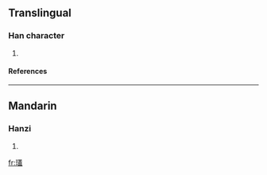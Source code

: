 ==Translingual==
===Han character===
{{Han char|rn=96|rad=玉|as=14|sn=18|four=1411<sub>7</sub>|canj=一土廿土廿 (MGTGT)}}
# {{defn|Han|sort=玉14}}
====References====
{{Han ref|kx=0744.260|dkj=21317|dj=1153.090|hdz=21143.020|uh=74C2|ud=29890|bh=F047|bd=61511}}

----
==Mandarin==
===Hanzi===
{{cmn-hanzi|pin=[[gài]] ([[gai4]])|wg=kai<sup>4</sup>}}
# {{defn|Mandarin}}

[[fr:瓂]]